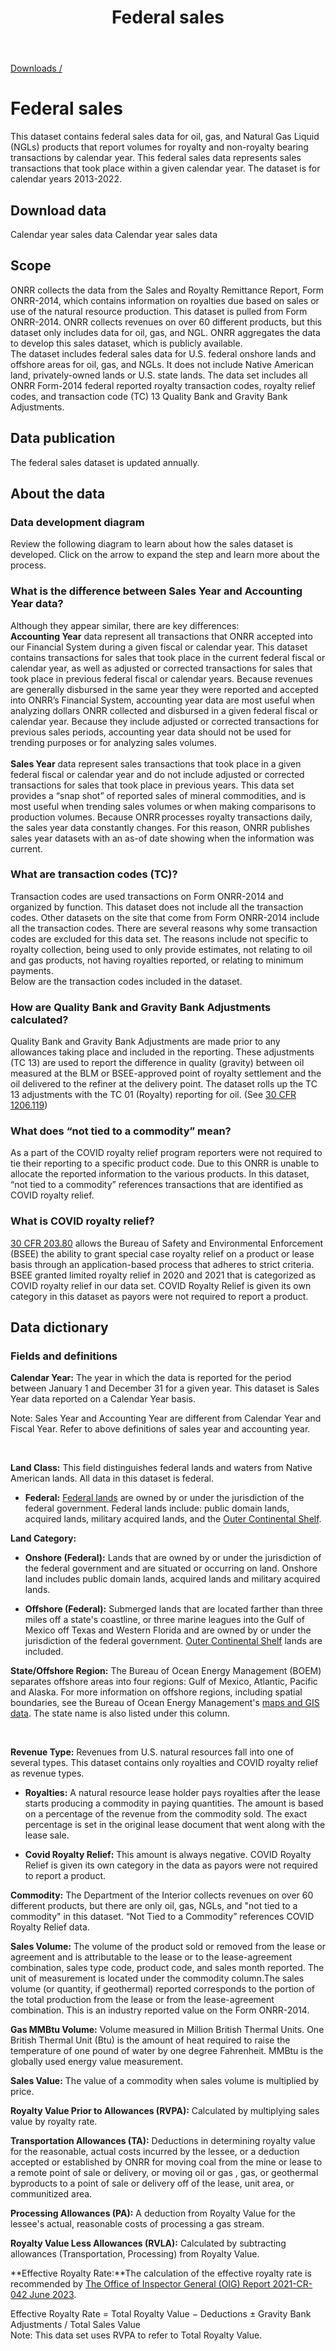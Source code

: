 ﻿---
title: Federal sales
includeToc: true
layout: downloads
description: This dataset contains federal sales data for oil, gas, and Natural Gas Liquids (NGLs) by calendar year. The dataset is for years 2013-2022. 
tags:
- Data
- Downloads
- Documentation
- Federal
- Effective royalty rates
- Allowances
- Royalties
- Revenue
- Location
- By location
- Calendar year
- Sales
---

[Downloads /](/downloads/)


# Federal sales

This dataset contains federal sales data for oil, gas, and Natural Gas Liquid (NGLs) products that report volumes for royalty and non-royalty bearing transactions by calendar year. This federal sales data represents sales transactions that took place within a given calendar year. The dataset is for calendar years 2013-2022.

## Download data

<DownloadDataFile linkType="DownloadCsv"  dataSet="federal_sales.csv">
  Calendar year sales data
</DownloadDataFile>

<DownloadDataFile linkType="DownloadXls"  dataSet="federal_sales.xlsx">
  Calendar year sales data
</DownloadDataFile>

## Scope

ONRR collects the data from the Sales and Royalty Remittance Report, Form ONRR-2014, which contains information on royalties due based on sales or use of the natural resource production. This dataset is pulled from Form ONRR-2014.  ONRR collects revenues on over 60 different products, but this dataset only includes data for oil, gas, and NGL. ONRR aggregates the data to develop this sales dataset, which is publicly available.
<br />
The dataset includes federal sales data for U.S. federal onshore lands and offshore areas for oil, gas, and NGLs. It does not include Native American land, privately-owned lands or U.S. state lands. The data set includes all ONRR Form-2014 federal reported royalty transaction codes, royalty relief codes, and transaction code (TC) 13 Quality Bank and Gravity Bank Adjustments.
<br />

## Data publication

The federal sales dataset is updated annually. 

## About the data

### Data development diagram

Review the following diagram to learn about how the sales dataset is developed. Click on the arrow to expand the step and learn more about the process.

<SalesDataDiagram />

### What is the difference between Sales Year and Accounting Year data? 

Although they appear similar, there are key differences:  
<br />
<b>Accounting Year</b> data represent all transactions that ONRR accepted into our Financial System during a given fiscal or calendar year. This dataset contains transactions for sales that took place in the current federal fiscal or calendar year, as well as adjusted or corrected transactions for sales that took place in previous federal fiscal or calendar years. Because revenues are generally disbursed in the same year they were reported and accepted into ONRR’s Financial System, accounting year data are most useful when analyzing dollars ONRR collected and disbursed in a given federal fiscal or calendar year. Because they include adjusted or corrected transactions for previous sales periods, accounting year data should not be used for trending purposes or for analyzing sales volumes.
<br /> 
<br /> 
<b>Sales Year</b> data represent sales transactions that took place in a given federal fiscal or calendar year and do not include adjusted or corrected transactions for sales that took place in previous years. This data set provides a “snap shot” of reported sales of mineral commodities, and is most useful when trending sales volumes or when making comparisons to production volumes. Because ONRR processes royalty transactions daily, the sales year data constantly changes. For this reason, ONRR publishes sales year datasets with an as-of date showing when the information was current.

### What are transaction codes (TC)? 

Transaction codes are used transactions on Form ONRR-2014 and organized by function. This dataset does not include all the transaction codes. Other datasets on the site that come from Form ONRR-2014 include all the transaction codes. There are several reasons why some transaction codes are excluded for this data set. The reasons include not specific to royalty collection, being used to only provide estimates, not relating to oil and gas products, not having royalties reported, or relating to minimum payments. 
<br />
Below are the transaction codes included in the dataset.
<br />

<FederalSalesTransactionCodesTable />

### How are Quality Bank and Gravity Bank Adjustments calculated?

Quality Bank and Gravity Bank Adjustments are made prior to any allowances taking place and included in the reporting. These adjustments (TC 13) are used to report the difference in quality (gravity) between oil measured at the BLM or BSEE-approved point of royalty settlement and the oil delivered to the refiner at the delivery point. The dataset rolls up the TC 13 adjustments with the TC 01 (Royalty) reporting for oil. (See [30 CFR 1206.119](https://www.ecfr.gov/current/title-30/chapter-XII/subchapter-A/part-1206.))

### What does “not tied to a commodity” mean?
As a part of the COVID royalty relief program reporters were not required to tie their reporting to a specific product code. Due to this ONRR is unable to allocate the reported information to the various products. In this dataset, “not tied to a commodity” references transactions that are identified as COVID royalty relief.


### What is COVID royalty relief? 

[30 CFR 203.80](https://www.ecfr.gov/current/title-30/chapter-II/subchapter-A/part-203) allows the Bureau of Safety and Environmental Enforcement (BSEE) the ability to grant special case royalty relief on a product or lease basis through an application-based process that adheres to strict criteria. BSEE granted limited royalty relief in 2020 and 2021 that is categorized as COVID royalty relief in our data set. COVID Royalty Relief is given its own category in this dataset as payors were not required to report a product.

## Data dictionary

### Fields and definitions

**Calendar Year:** The year in which the data is reported for the period between January 1 and December 31 for a given year. This dataset is Sales Year data reported on a Calendar Year basis. 

Note: Sales Year and Accounting Year are different from Calendar Year and Fiscal Year. Refer to above definitions of sales year and accounting year. 

<br />

**Land Class:** This field distinguishes federal lands and waters from Native American lands. All data in this dataset is federal.

* **Federal:**  [Federal lands](https://fas.org/sgp/crs/misc/R42346.pdf) are owned by or under the jurisdiction of the federal government. Federal lands include: public domain lands, acquired lands, military acquired lands, and the [Outer Continental Shelf](https://www.boem.gov/OCS-Lands-Act-History/).

**Land Category:**

* **Onshore (Federal):** Lands that are owned by or under the jurisdiction of the federal government and are situated or occurring on land. Onshore land includes public domain lands, acquired lands and military acquired lands.

* **Offshore (Federal):** Submerged lands that are located farther than three miles off a state's coastline, or three marine leagues into the Gulf of Mexico off Texas and Western Florida and are owned by or under the jurisdiction of the federal government. [Outer Continental Shelf](http://www.boem.gov/OCS-Lands-Act-History/) lands are included.

**State/Offshore Region:** The Bureau of Ocean Energy Management (BOEM) separates offshore areas into four regions: Gulf of Mexico, Atlantic, Pacific and Alaska. For more information on offshore regions, including spatial boundaries, see the Bureau of Ocean Energy Management's [maps and GIS data](http://www.boem.gov/Maps-and-GIS-Data/). The state name is also listed under this column.

<br />

**Revenue Type:** Revenues from U.S. natural resources fall into one of several types. This dataset contains only royalties and COVID royalty relief as revenue types.

* **Royalties:** A natural resource lease holder pays royalties after the lease starts producing a commodity in paying quantities. The amount is based on a percentage of the revenue from the commodity sold. The exact percentage is set in the original lease document that went along with the lease sale.

* **Covid Royalty Relief:** This amount is always negative. COVID Royalty Relief is given its own category in the data as payors were not required to report a product.

**Commodity:** The Department of the Interior collects revenues on over 60 different products, but there are only oil, gas, NGLs, and "not tied to a commodity" in this dataset. “Not Tied to a Commodity” references COVID Royalty Relief data. 
<br />

**Sales Volume:** The volume of the product sold or removed from the lease or agreement and is attributable to the lease or to the lease-agreement combination, sales type code, product code, and sales month reported. The unit of measurement is located under the commodity column.The sales volume (or quantity, if geothermal) reported corresponds to the portion of the total production from the lease or from the lease-agreement combination. This is an industry reported value on the Form ONRR-2014. 
<br />

**Gas MMBtu Volume:** Volume measured in Million British Thermal Units. One British Thermal Unit (Btu) is the amount of heat required to raise the temperature of one pound of water by one degree Fahrenheit. MMBtu is the globally used energy value measurement. 
<br />

**Sales Value:** The value of a commodity when sales volume is multiplied by price.
<br />

**Royalty Value Prior to Allowances (RVPA):** Calculated by multiplying sales value by royalty rate.
<br />

**Transportation Allowances (TA):** Deductions in determining royalty value for the reasonable, actual costs incurred by the lessee, or a deduction accepted or established by ONRR for moving coal from the mine or lease to a remote point of sale or delivery, or moving oil or gas , gas, or geothermal byproducts to a point of sale or delivery off of the lease, unit area, or communitized area.
<br />

**Processing Allowances (PA):** A deduction from Royalty Value for the lessee's actual, reasonable costs of processing a gas stream.
<br />

**Royalty Value Less Allowances (RVLA):** Calculated by subtracting allowances (Transportation, Processing) from Royalty Value.
<br />

**Effective Royalty Rate:**The calculation of the effective royalty rate is recommended by <a href="https://www.doioig.gov/reports/inspection-evaluation/us-department-interior-does-not-analyze-effective-royalty-rates"> The Office of Inspector General (OIG) Report 2021-CR-042 June 2023</a>.
<br />

Effective Royalty Rate = Total Royalty Value − Deductions ± Gravity Bank Adjustments / Total Sales Value
<br />
Note: This data set uses RVPA to refer to Total Royalty Value.